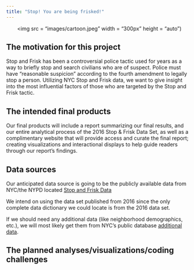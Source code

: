```yaml
---
title: "Stop! You are being frisked!"
---
```




<center>
 
<img src = "images/cartoon.jpeg" width = "300px" height = "auto")

</center>


<h2> The motivation for this project </h2>

Stop and Frisk has been a controversial police tactic used for years as a way to briefly stop and search civilians who are of suspect. Police must have "reasonable suspicion" according to the fourth amendment to legally stop a person. Utilizing NYC Stop and Frisk data, we want to give insight into the most influential factors of those who are targeted by the Stop and Frisk tactic.

<h2> The intended final products </h2>
Our final products will include a report summarizing our final results, and our entire analytical process of the 2016 Stop & Frisk Data Set, as well as a complimentary website that will provide access and curate the final report; creating visualizations and interactional displays to help guide readers through our report's findings. 

<h2> Data sources </h2>
Our anticipated data source is going to be the publicly available data from NYC/the NYPD located [Stop and Frisk Data](https://www1.nyc.gov/site/nypd/stats/reports-analysis/stopfrisk.page)

We intend on using the data set published from 2016 since the only complete data dictionary we could locate is from the 2016 data set.

If we should need any additional data (like neighborhood demographics, etc.), we will most likely get them from NYC's public database [additional data](https://opendata.cityofnewyork.us/).

<h2> The planned analyses/visualizations/coding challenges </h2>
  

  


